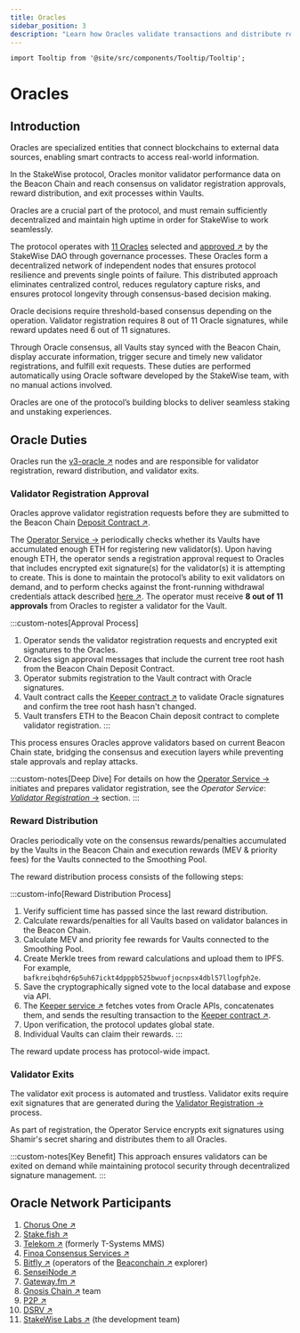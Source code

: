 ```yaml
---
title: Oracles
sidebar_position: 3
description: "Learn how Oracles validate transactions and distribute rewards"
---
```



```mdx-code-block
import Tooltip from '@site/src/components/Tooltip/Tooltip';
```

# Oracles

## Introduction

Oracles are specialized entities that connect blockchains to external data sources, enabling smart contracts to access real-world information.

In the StakeWise protocol, Oracles monitor validator performance data on the Beacon Chain and reach consensus on validator registration approvals, reward distribution, and exit processes within Vaults.

Oracles are a crucial part of the protocol, and must remain sufficiently decentralized and maintain high uptime in order for StakeWise to work seamlessly.

The protocol operates with [11 Oracles](#oracle-network-participants) selected and [approved ↗](https://vote.stakewise.io/#/proposal/0x54ceedefd1060fbad17ab6181be5a90da4c686dc071d1f6121d24c0398700be6)
by the StakeWise DAO through governance processes.
These Oracles form a decentralized network of independent nodes that ensures protocol resilience and prevents single points of failure.
This distributed approach eliminates centralized control, reduces regulatory capture risks, and ensures protocol longevity through consensus-based decision making.

Oracle decisions require threshold-based consensus depending on the operation.
Validator registration requires 8 out of 11 Oracle signatures, while reward updates need 6 out of 11 signatures.

Through Oracle consensus, all Vaults stay synced with the Beacon Chain, display accurate information, trigger secure and timely new validator registrations, and fulfill exit requests.
These duties are performed automatically using Oracle software developed by the StakeWise team, with no manual actions involved.

Oracles are one of the protocol’s building blocks to deliver seamless staking and unstaking experiences.

## Oracle Duties

Oracles run the [v3-oracle ↗](https://github.com/stakewise/v3-oracle) nodes and are responsible for validator registration, reward distribution, and validator exits.

### Validator Registration Approval

Oracles approve validator registration requests before they are submitted to the Beacon Chain [Deposit Contract ↗](https://etherscan.io/address/0x00000000219ab540356cbb839cbe05303d7705fa#code).

The [Operator Service →](../../operator/operator-service) periodically checks whether its Vaults have accumulated enough ETH for registering new validator(s).
Upon having enough ETH, the operator sends a registration approval request to Oracles that includes encrypted exit signature(s) for the validator(s) it is attempting to create.
This is done to maintain the protocol’s ability to exit validators on demand, and to perform checks against the front-running withdrawal credentials attack described [here ↗](https://blog.lido.fi/vulnerability-response-update/).
The operator must receive **8 out of 11 approvals** from Oracles to register a validator for the Vault.

:::custom-notes[Approval Process]
1. Operator sends the validator registration requests and encrypted exit signatures to the Oracles.
2. Oracles sign approval messages that include the current tree root hash from the Beacon Chain Deposit Contract.
3. Operator submits registration to the Vault contract with Oracle signatures.
4. Vault contract calls the [Keeper contract ↗](https://etherscan.io/address/0x6B5815467da09DaA7DC83Db21c9239d98Bb487b5#code) to validate Oracle signatures and confirm the tree root hash hasn't changed.
5. Vault transfers ETH to the Beacon Chain deposit contract to complete validator registration.
:::

This process ensures Oracles approve validators based on current Beacon Chain state, bridging the consensus and execution layers while preventing stale approvals and replay attacks.

:::custom-notes[Deep Dive]
For details on how the [Operator Service →](../../operator/operator-service) initiates and prepares validator registration, see the *Operator Service*: [*Validator Registration* →](../../operator/operator-service#validator-registration) section.
:::

### Reward Distribution

Oracles periodically vote on the consensus rewards/penalties accumulated by the Vaults in the Beacon Chain and execution rewards (MEV & priority fees) for the Vaults connected to the Smoothing Pool.

The reward distribution process consists of the following steps:

:::custom-info[Reward Distribution Process]
1. Verify sufficient time has passed since the last reward distribution.
2. Calculate rewards/penalties for all Vaults based on validator balances in the Beacon Chain.
3. Calculate MEV and priority fee rewards for Vaults connected to the Smoothing Pool.
4. Create Merkle trees from reward calculations and upload them to IPFS. For example, <code>bafkreibqhdr6p5uh67ickt4dpppb525bwuofjocnpsx4dbl57llogfph2e</code>.
5. Save the cryptographically signed vote to the local database and expose via API.
6. The [Keeper service ↗](https://github.com/stakewise/v3-keeper/) fetches votes from Oracle APIs, concatenates them, and sends the resulting transaction to the [Keeper contract ↗](https://etherscan.io/address/0x6B5815467da09DaA7DC83Db21c9239d98Bb487b5#code).
7. Upon verification, the protocol updates global state.
8. Individual Vaults can claim their rewards.
:::

The reward update process has protocol-wide impact.

### Validator Exits

The validator exit process is automated and trustless.
Validator exits require exit signatures that are generated during the [Validator Registration →](../../operator/operator-service#validator-registration) process.

As part of registration, the Operator Service encrypts exit signatures using Shamir's secret sharing and distributes them to all Oracles.

:::custom-notes[Key Benefit]
This approach ensures validators can be exited on demand while maintaining protocol security through decentralized signature management.
:::

## Oracle Network Participants

1. [Chorus One ↗](https://chorus.one/)
2. [Stake.fish ↗](https://stake.fish/)
3. [Telekom ↗](https://www.telekom-mms.com/) (formerly T-Systems MMS)
4. [Finoa Consensus Services ↗](https://www.finoa.io/)
5. [Bitfly ↗](https://gobitfly.com/) (operators of the [Beaconchain ↗](https://beaconcha.in/) explorer)
6. [SenseiNode ↗](https://www.senseinode.com/)
7. [Gateway.fm ↗](https://gateway.fm/)
8. [Gnosis Chain ↗](https://www.gnosis.io/) team
9. [P2P ↗](https://p2p.org/)
10. [DSRV ↗](https://www.dsrvlabs.com/)
11. [StakeWise Labs ↗](https://x.com/stakewise_io) (the development team)
